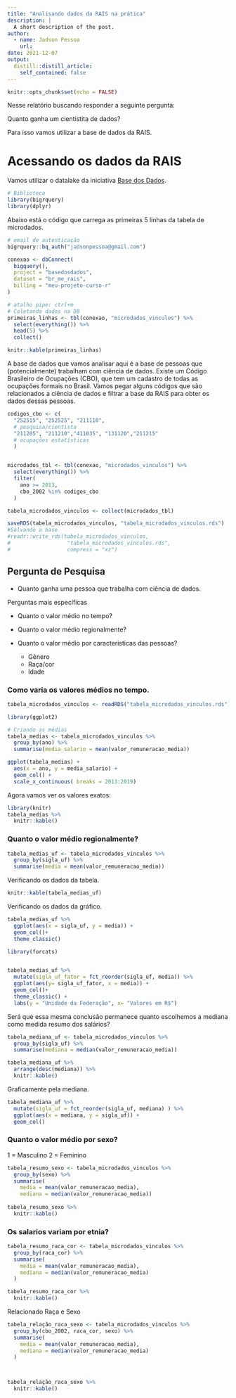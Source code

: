 ```yaml
---
title: "Analisando dados da RAIS na prática"
description: |
  A short description of the post.
author:
  - name: Jadson Pessoa
    url: 
date: 2021-12-07
output:
  distill::distill_article:
    self_contained: false
---
```



```r
knitr::opts_chunk$set(echo = FALSE)
```


Nesse relatório buscando responder a seguinte pergunta:

Quanto ganha um cientístita de dados?

Para isso vamos utilizar a base de dados da RAIS.

# Acessando os dados da RAIS


Vamos utilizar o datalake da iniciativa [Base dos Dados](https://basedosdados.org/dataset/br-me-rais).

```r
# Biblioteca
library(bigrquery)
library(dplyr)

```


Abaixo está o código que carrega as primeiras 5 linhas da tabela de microdados.


```r
# email de autenticação
bigrquery::bq_auth("jadsonpessoa@gmail.com")

conexao <- dbConnect(
  bigquery(),
  project = "basedosdados",
  dataset = "br_me_rais",
  billing = "meu-projeto-curso-r"
)

# atalho pipe: ctrl+m
# Coletando dados na DB
primeiras_linhas <- tbl(conexao, "microdados_vinculos") %>%
  select(everything()) %>%
  head(5) %>%
  collect()

knitr::kable(primeiras_linhas)

```


A base de dados que vamos analisar aqui é a base de pessoas que (potencialmente) trabalham com ciência de dados. Existe um Código Brasileiro de Ocupações (CBO), que tem um cadastro de todas  as ocupações formais no Brasil. Vamos pegar alguns códigos que são relacionados a ciência de dados e filtrar a base da RAIS para obter os dados dessas pessoas.


```r

codigos_cbo <- c( 
  "252515", "252525", "211110", 
  # pesquisa/cientista 
  "211205", "211210","411035", "131120","211215" 
  # ocupações estatísticas
  )


microdados_tbl <- tbl(conexao, "microdados_vinculos") %>% 
  select(everything()) %>% 
  filter(
    ano >= 2013,
    cbo_2002 %in% codigos_cbo
  )

tabela_microdados_vinculos <- collect(microdados_tbl)

saveRDS(tabela_microdados_vinculos, "tabela_microdados_vinculos.rds")
#Salvando a base
#readr::write_rds(tabela_microdados_vinculos,
#                  "tabela_microdados_vinculos.rds",
#                  compress = "xz")
```

## Pergunta de Pesquisa

- Quanto ganha uma pessoa que trabalha com ciência de dados.

Perguntas mais específicas

- Quanto o valor médio no tempo?

- Quanto o valor médio regionalmente?

- Quanto o valor médio por caracteristicas das pessoas?
    - Gênero
    - Raça/cor
    - Idade
    
    
### Como varia os valores médios no tempo.
    
```r

tabela_microdados_vinculos <- readRDS("tabela_microdados_vinculos.rds")

library(ggplot2)

# Criando as médias
tabela_medias <- tabela_microdados_vinculos %>% 
  group_by(ano) %>% 
  summarise(media_salario = mean(valor_remuneracao_media))

ggplot(tabela_medias) +
  aes(x = ano, y = media_salario) +
  geom_col() +
  scale_x_continuous( breaks = 2013:2019)

```


Agora vamos ver os valores exatos:


```r
library(knitr)
tabela_medias %>% 
  knitr::kable()
```





### Quanto o valor médio regionalmente?

```r

tabela_medias_uf <- tabela_microdados_vinculos %>% 
  group_by(sigla_uf) %>% 
  summarise(media = mean(valor_remuneracao_media))

```

Verificando os dados da tabela.

```r
knitr::kable(tabela_medias_uf)
```

Verificando os dados da gráfico.


```r
tabela_medias_uf %>% 
  ggplot(aes(x = sigla_uf, y = media)) +
  geom_col()+
  theme_classic()

```



```r
library(forcats)


tabela_medias_uf %>% 
  mutate(sigla_uf_fator = fct_reorder(sigla_uf, media)) %>% 
  ggplot(aes(y= sigla_uf_fator, x = media)) +
  geom_col()+
  theme_classic() + 
  labs(y = "Unidade da Federação", x= "Valores em R$")
```

Será que essa mesma conclusão permanece quanto escolhemos a mediana como medida resumo dos salários?


```r

tabela_mediana_uf <- tabela_microdados_vinculos %>%
  group_by(sigla_uf) %>% 
  summarise(mediana = median(valor_remuneracao_media)) 

tabela_mediana_uf %>% 
  arrange(desc(mediana)) %>% 
  knitr::kable()
```

Graficamente pela mediana.

```r
tabela_mediana_uf %>% 
  mutate(sigla_uf = fct_reorder(sigla_uf, mediana) ) %>% 
  ggplot(aes(x = mediana, y = sigla_uf)) +
  geom_col()
```
### Quanto o valor médio por sexo?

1 = Masculino
2 = Feminino


```r

tabela_resumo_sexo <- tabela_microdados_vinculos %>% 
  group_by(sexo) %>% 
  summarise(
    media = mean(valor_remuneracao_media),
    mediana = median(valor_remuneracao_media))
  
tabela_resumo_sexo %>% 
  knitr::kable()

```

### Os salarios variam por etnia?

```r
tabela_resumo_raca_cor <- tabela_microdados_vinculos %>% 
  group_by(raca_cor) %>% 
  summarise(
    media = mean(valor_remuneracao_media),
    mediana = median(valor_remuneracao_media)
  )

tabela_resumo_raca_cor %>% 
  knitr::kable()
```

Relacionado Raça e Sexo

```r

tabela_relação_raca_sexo <- tabela_microdados_vinculos %>% 
  group_by(cbo_2002, raca_cor, sexo) %>% 
  summarise(
    media = mean(valor_remuneracao_media),
    mediana = median(valor_remuneracao_media)
  )



tabela_relação_raca_sexo %>% 
  knitr::kable()
```



